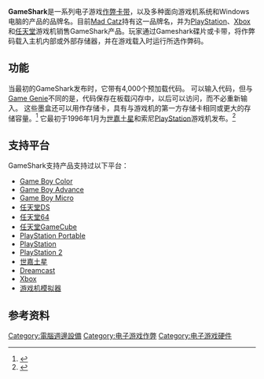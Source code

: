 {{NoteTA
| G1=Games
}}

'''GameShark'''是一系列电子游戏[[作弊卡带|作弊卡带]]，以及多种面向游戏机系统和Windows电脑的产品的品牌名。目前[[Mad_Catz|Mad Catz]]持有这一品牌名，并为[[PlayStation_(品牌)|PlayStation]]、[[Xbox|Xbox]]和[[任天堂|任天堂]]游戏机销售GameShark产品。玩家通过Gameshark碟片或卡带，将作弊码载入主机内部或外部存储器，并在游戏载入时运行所选作弊码。

== 功能 ==
当最初的GameShark发布时，它带有4,000个预加载代码。 可以输入代码，但与[[Game_Genie|Game Genie]]不同的是，代码保存在板载闪存中，以后可以访问，而不必重新输入。 这些墨盒还可以用作存储卡，具有与游戏机的第一方存储卡相同或更大的存储容量。<ref name="EGM78">{{cite magazine|date=January 1996|title=Cheating Comes to 32-Bit Systems|url=https://archive.org/download/electronic-gaming-monthly-issue-078-january-1996|magazine=[[Electronic_Gaming_Monthly|Electronic Gaming Monthly]]|publisher=[[Ziff_Davis|Ziff Davis]]|issue=78|pages=88–89}}</ref> 它最初于1996年1月为[[世嘉土星|世嘉土星]]和索尼[[PlayStation_(遊戲機)|PlayStation]]游戏机发布。<ref>{{Cite book|chapter=GamePro Issue 078 January 1996|url=http://archive.org/details/GamePro_Issue_078_January_1996|title=32-Bit Game Busters}}</ref>

== 支持平台 ==

GameShark支持产品支持过以下平台：

* [[Game_Boy_Color|Game Boy Color]]
* [[Game_Boy_Advance|Game Boy Advance]]
* [[Game_Boy_Micro|Game Boy Micro]]
* [[任天堂DS|任天堂DS]]
* [[任天堂64|任天堂64]]
* [[任天堂GameCube|任天堂GameCube]]
* [[PlayStation_Portable|PlayStation Portable]]
* [[PlayStation|PlayStation]]
* [[PlayStation_2|PlayStation 2]]
* [[世嘉土星|世嘉土星]]
* [[Dreamcast|Dreamcast]]
* [[Xbox|Xbox]]
* [[游戏机模拟器|游戏机模拟器]]
==参考资料==
{{reflist}}

[[Category:電腦週邊設備|Category:電腦週邊設備]]
[[Category:电子游戏作弊|Category:电子游戏作弊]]
[[Category:电子游戏硬件|Category:电子游戏硬件]]

{{videogame-hardware-stub}}